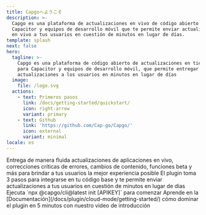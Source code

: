 ```yaml
---
title: Capgoへようこそ
description: >-
  Capgo es una plataforma de actualizaciones en vivo de código abierto para
  Capacitor y equipos de desarrollo móvil que te permite enviar actualizaciones
  en vivo a tus usuarios en cuestión de minutos en lugar de días.
template: splash
next: false
hero:
  tagline: >-
    Capgo es una plataforma de código abierto de actualizaciones en tiempo real
    para Capacitor y equipos de desarrollo móvil, que permite entregar
    actualizaciones a los usuarios en minutos en lugar de días
  image:
    file: /logo.svg
  actions:
    - text: Primeros pasos
      link: /docs/getting-started/quickstart/
      icon: right-arrow
      variant: primary
    - text: Github
      link: 'https://github.com/Cap-go/Capgo/'
      icon: external
      variant: minimal
locale: es
---
```



<CardGrid stagger>
  <Card title="El poder de la Actualización en Vivo" icon="rocket">
    Entrega de manera fluida actualizaciones de aplicaciones en vivo, correcciones críticas de errores, cambios de contenido, funciones beta y más para brindar a tus usuarios la mejor experiencia posible
  </Card>
  <Card title="Fácil de integrar" icon="pencil">
    El plugin toma 3 pasos para integrarse en tu código base y te permite enviar actualizaciones a tus usuarios en cuestión de minutos en lugar de días
  </Card>
  <Card title="Instalación" icon="setting">
    Ejecuta `npx @capgo/cli@latest init [APIKEY]` para comenzar
  </Card>
  <Card title="Documentación extensa" icon="open-book">
    Aprende en la [Documentación](/docs/plugin/cloud-mode/getting-started/) cómo dominar el plugin en 5 minutos con nuestro video de introducción
  </Card>
</CardGrid>